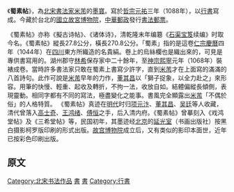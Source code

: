 {{noteTA|1=zh-hans:桑苎;zh-hant:桑苧;桑苧=>zh-hant:桑苧}}

《'''蜀素帖'''》，為[[北宋|北宋]][[書法家|書法家]][[米芾|米芾]]的[[中國書法|墨寶]]。寫於[[宋哲宗|哲宗]][[元祐|元祐]]三年（1088年），以[[行書|行書]]寫成。今藏於台北的[[國立故宮博物院|國立故宮博物院]]，[[中華郵政|中華郵政]]發行[[書法郵票|書法郵票]]。

《蜀素帖》亦称《擬古诗帖》、《诸体诗》，清乾隆末年编簒《[[石渠宝笈|石渠宝笈]]续编》时取今名。《蜀素帖》縱長27.8公分，橫長270.8公分。「蜀素」指的是這卷[[宋仁宗|仁宗]][[慶曆|慶曆]]四年（1044年）在[[四川|四川]]東方所織造的名貴絹。卷上的烏絲欄也是織出來的，可見是專供書寫用的。湖州郡守[[林希|林希]]保存家中二十餘年，至[[宋神宗|神宗]][[熙寧|熙寧]]元年（1068年）裝裱成卷。當時許多書法家只敢在蜀素上書寫少許字，直到[[米芾|米芾]]才在上面寫的滿滿的八首詩句。此作可說是[[米芾|米芾]]早年的力作，[[董其昌|董其昌]]以「獅子捉象，以全力赴之」來形容。用筆的快慢、輕重、起收及轉折，不拘一法，收放自如。結體偏縱長傾側，表現靈動。相同字都有不同的寫法，極盡變化之能事。書風完全顯露出[[米芾|米芾]]「不偶於俗」的人格特質。
《蜀素帖》真迹在[[明代|明代]]时归[[项元汴|项元汴]]、[[董其昌|董其昌]]、[[吴廷|吴廷]]等人收藏，清代曾落入[[高士奇|高士奇]]、[[王鸿绪|王鸿绪]]、[[傅恒|傅恒]]之手，后入清内府。《蜀素帖》曾摹刻入《戏鸿堂帖》及《三希堂帖》等，民国初年，其墨迹经[[北京|北京]]的[[延光室|延光室]]（书画出版社）按黑白摄影柯罗版印刷的形式出版。[[故宫博物院|故宫博物院]]成立后，又有类似的影印本面世，近年已按彩色印刷出版。

== 原文 ==
{{Wide image|蜀素帖.jpg|4000px|《蜀素帖》，[[臺北|臺北]][[國立故宮博物院|國立故宮博物院]]藏。|dir=rtl}}

{{quote|<poem>
擬古
青松勁挺姿。凌霄恥屈盤。種種出枝葉。牽連上松端。秋花起絳烟。旖旎雲錦殷。不羞不自立。舒光射丸丸。柏見吐子效。鶴疑縮頸還。青松本無華。安得保歲寒。
龜鶴年壽齊。羽介所託殊。種種是靈物。相得忘形軀。鶴有沖霄心。龜厭曳尾居。以竹兩附口。相將上雲衢。報汝慎勿語。一語墮泥塗。
吳江垂虹亭作
斷雲一片洞庭帆。玉破鱸魚霜（旁改作金）破柑。好作新詩繼桑苧。垂虹秋色滿東南。
泛泛五湖霜氣清。漫漫不辨水天形。何須織女支機石。且戲嫦娥稱客星。時為湖州之行。
入境寄
集賢林舍人
揚帆載月遠相過。佳氣蔥蔥聽誦歌。路不拾遺知政肅。野多滯穗是時和。天分秋暑資吟興。晴獻溪山入醉哦。便捉蟾蜍共研墨。綵牋書盡剪江波。
重九會郡樓
山清氣爽九秋天。黃菊紅茱滿泛船。千里結言寧有後。群賢畢至猥居前。杜郎閑客今焉是。謝守風流古所傳。獨把秋英緣底事。老來情味向詩偏。
和　林公硯山之作
皎皎中天月。團團徑千里。震澤乃一水。所占已過二。娑羅即峴山。謬云形大地。地惟東吳偏。山水古佳麗。中有皎皎人。瓊衣玉為餌。位維列仙長。學與千年對。幽操久獨處。迢迢願招類。金颸帶秋威。欻逐雲檣至。朝隮輿馭飈。暮返光浮袂。雲盲有風駈。蟾餮有刀利。亭亭太陰宮。無乃瞻星氣。興深夷險一。理洞軒裳偽。紛紛夸俗勞。坦坦忘懷易。浩浩將我行。蠢蠢須公起。
送王渙之彥舟
集英春殿鳴梢歇
神武天臨光下澈。鴻臚初唱第一聲。白面王郎年十八。神武樂育天下造。不使敲枰使傳道。衣錦東南第一州。棘壁湖山兩清（清點去）照。襄陽野老漁竿客。不愛紛華愛泉石。相逢不約約無逆。輿握古書同岸幘。淫朋嬖黨初相慕。濯髮洒心求易慮。翩翩遼鶴雲中侶。土苴尫鴟那一顧。邇（業點去）來器業何深至。湛湛具區無底沚。可憐一點終不易。枉駕殷勤尋漫仕。漫仕平生四方走。多與英才並肩肘。少有俳辭能罵鬼。老學鴟夷漫存口。一官聊具三徑資。取捨殊塗莫迴首。
[[元祐|元祐]]戊辰。九月廿三日。溪堂米黻記。  
</poem>}}

[[Category:北宋书法作品|Category:北宋书法作品]]
[[Category:國立故宮博物院國寶類藏品|書]]
[[Category:國立故宮博物院藝術作品|書]]
[[Category:行書|Category:行書]]